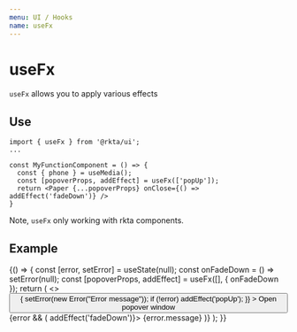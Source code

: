 ```yaml
---
menu: UI / Hooks
name: useFx
---
```



# useFx

`useFx` allows you to apply various effects

## Use

```
import { useFx } from '@rkta/ui';
...

const MyFunctionComponent = () => {
  const { phone } = useMedia();
  const [popoverProps, addEffect] = useFx(['popUp']);
  return <Paper {...popoverProps} onClose={() => addEffect('fadeDown')} />
}
```

Note, `useFx` only working with rkta components.

## Example

<Playground>
  {() => {
    const [error, setError] = useState(null);
    const onFadeDown = () => setError(null);
    const [popoverProps, addEffect] = useFx([], { onFadeDown });
    return (
      <>
        <button
          onClick={() => {
            setError(new Error("Error message"));
            if (!error) addEffect('popUp');
          }}
        >
          Open popover window
        </button>
        {error && (
          <Popover {...popoverProps} onClose={() => addEffect('fadeDown')}>
            {error.message}
          </Popover>
        )}
      </>
    );
}}

</Playground>
